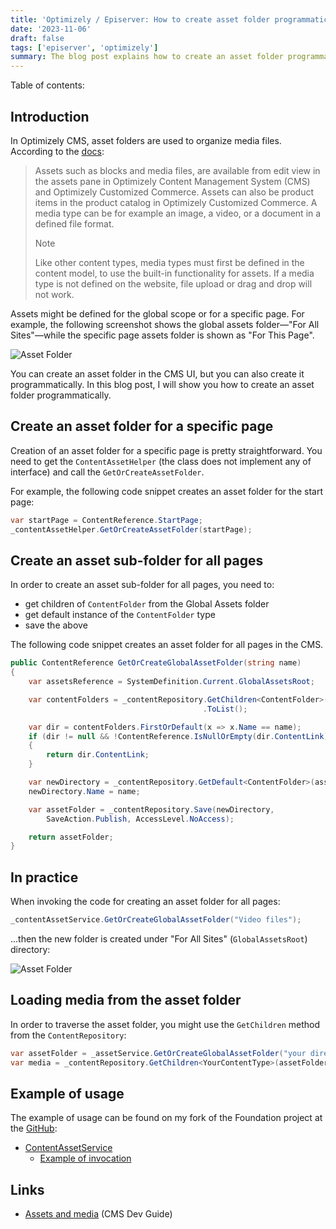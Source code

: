 ```yaml
---
title: 'Optimizely / Episerver: How to create asset folder programmatically?'
date: '2023-11-06'
draft: false
tags: ['episerver', 'optimizely']
summary: The blog post explains how to create an asset folder programmatically in Optimizely CMS.
---
```


Table of contents:

<TOCInline toc={props.toc} exclude="Introduction" />

## Introduction

In Optimizely CMS, asset folders are used to organize media files. According to the [docs](https://docs.developers.optimizely.com/content-management-system/docs/assets-and-media):

> Assets such as blocks and media files, are available from edit view in the assets pane in Optimizely Content Management System (CMS) and Optimizely Customized Commerce. Assets can also be product items in the product catalog in Optimizely Customized Commerce. A media type can be for example an image, a video, or a document in a defined file format.
>
> Note
>
> Like other content types, media types must first be defined in the content model, to use the built-in functionality for assets. If a media type is not defined on the website, file upload or drag and drop will not work.

Assets might be defined for the global scope or for a specific page. For example, the following screenshot shows the global assets folder—"For All Sites"—while the specific page assets folder is shown as "For This Page".

![Asset Folder](/static/images/blog/optimizely/assets.png)

You can create an asset folder in the CMS UI, but you can also create it programmatically. In this blog post, I will show you how to create an asset folder programmatically.

## Create an asset folder for a specific page

Creation of an asset folder for a specific page is pretty straightforward. You need to get the `ContentAssetHelper` (the class does not implement any of interface) and call the `GetOrCreateAssetFolder`.

For example, the following code snippet creates an asset folder for the start page:

```csharp
var startPage = ContentReference.StartPage;
_contentAssetHelper.GetOrCreateAssetFolder(startPage);
```

## Create an asset sub-folder for all pages

In order to create an asset sub-folder for all pages, you need to:
* get children of `ContentFolder` from the Global Assets folder
* get default instance of the `ContentFolder` type
* save the above

The following code snippet creates an asset folder for all pages in the CMS.

```csharp
public ContentReference GetOrCreateGlobalAssetFolder(string name)
{
    var assetsReference = SystemDefinition.Current.GlobalAssetsRoot;

    var contentFolders = _contentRepository.GetChildren<ContentFolder>(assetsReference)
                                           .ToList();

    var dir = contentFolders.FirstOrDefault(x => x.Name == name);
    if (dir != null && !ContentReference.IsNullOrEmpty(dir.ContentLink))
    {
        return dir.ContentLink;
    }

    var newDirectory = _contentRepository.GetDefault<ContentFolder>(assetsReference);
    newDirectory.Name = name;

    var assetFolder = _contentRepository.Save(newDirectory,
        SaveAction.Publish, AccessLevel.NoAccess);

    return assetFolder;
}
```

## In practice

When invoking the code for creating an asset folder for all pages:

```csharp
_contentAssetService.GetOrCreateGlobalAssetFolder("Video files");
```
...then the new folder is created under "For All Sites" (`GlobalAssetsRoot`) directory:

![Asset Folder](/static/images/blog/optimizely/assets-root.png)

## Loading media from the asset folder

In order to traverse the asset folder, you might use the `GetChildren` method from the `ContentRepository`:

```csharp
var assetFolder = _assetService.GetOrCreateGlobalAssetFolder("your directory name");
var media = _contentRepository.GetChildren<YourContentType>(assetFolder)
```

## Example of usage

The example of usage can be found on my fork of the Foundation project at the [GitHub](https://github.com/dariusz-wozniak/OptimizelyFoundation/):

* [ContentAssetService](https://github.com/dariusz-wozniak/OptimizelyFoundation/blob/main/src/Foundation/Features/Assets/ContentAssetService.cs)
    * [Example of invocation](https://github.com/dariusz-wozniak/OptimizelyFoundation/blob/main/src/Foundation/BlogMigrations/CreateAssetFolderMigrationStep.cs)

## Links

* [Assets and media](https://docs.developers.optimizely.com/content-management-system/docs/assets-and-media) (CMS Dev Guide)